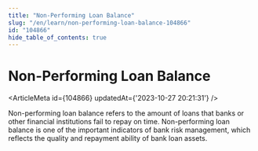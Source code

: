 ```yaml
---
title: "Non-Performing Loan Balance"
slug: "/en/learn/non-performing-loan-balance-104866"
id: "104866"
hide_table_of_contents: true
---
```



# Non-Performing Loan Balance

<ArticleMeta id={104866} updatedAt={'2023-10-27 20:21:31'} />
<div className='border-solid border-b border-t-0 my-4 border-[var(--ifm-color-gray-300)]' />

Non-performing loan balance refers to the amount of loans that banks or other financial institutions fail to repay on time. Non-performing loan balance is one of the important indicators of bank risk management, which reflects the quality and repayment ability of bank loan assets.
